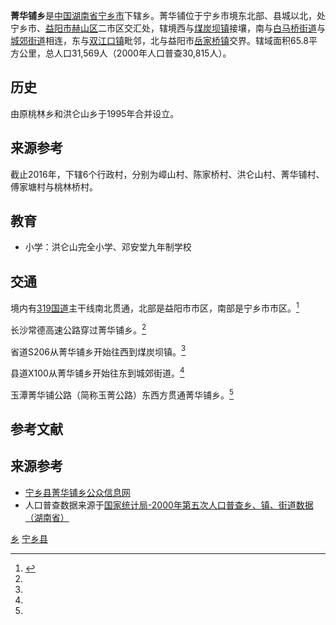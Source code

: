 {{中国乡级行政区
|行政区全称           = 菁华铺乡
|景观照片文件名       = 
|景观照片描述         = 
|汉语拼音             = Jīnghuápù Xiāng
|旧称                 = 原桃林乡和洪仑山乡
|地名出处             = 
|位置图文件名         =
|位置图描述           =
|自定义图片           = {{Location map
 |China Hunan
 |lat_deg=28|lat_min=18|lat_sec =23
 |lon_deg=112|lon_min=29|lon_sec =58
 |caption=菁华铺乡在湖南省的位置。
 |position=right
 |float=center
}}
{{Infobox mapframe|zoom=10|type=point|frame-width=250}}
|上级行政区           = [[宁乡市|宁乡市]]
|行政区类别           = 
|行政区划代码         = 
|行政区划             = 6
|村委会               = 6
|居委会               = 
|建置时间             = 1995年
|领导职位             = 
|领导名称             = 
|领导职位2            = 
|领导名称2            = 
|政府驻地             = 菁华铺村
|毗邻行政区           = 岳家桥镇<br>煤炭坝镇<br>双江口镇<br>白马桥街道<br>城郊街道
|地理坐标             = {{coord|28|18|23|N|112|29|58|E|display=inline,title}}
|总面积               = 65.8平方公里
|总人口               = 32000
|总人口年份           = 
|户籍人口             = 
|户籍人口年份         = 
|常住人口             = 
|常住人口年份         = 
|人口密度             = 
|GDP                  = 
|GDP年份              = 
|邮政编码             = 410699
|电话区号             = 731
|官方网站             = 
|网站名称             = 
}}
'''菁华铺乡'''是[[中华人民共和国|中国]][[湖南省|湖南省]][[宁乡市|宁乡市]]下辖乡。菁华铺位于宁乡市境东北部、县城以北，处宁乡市、[[益阳市|益阳市]][[赫山区|赫山区]]二市区交汇处，辖境西与[[煤炭坝镇|煤炭坝镇]]接壤，南与[[白马桥街道|白马桥街道]]与[[城郊街道_(宁乡市)|城郊街道]]相连，东与[[双江口镇|双江口镇]]毗邻，北与益阳市[[岳家桥镇|岳家桥镇]]交界。辖域面积65.8平方公里，总人口31,569人（2000年人口普查30,815人）。

==历史==
由原桃林乡和洪仑山乡于1995年合并设立。

==来源参考==
截止2016年，下辖6个行政村，分别为嶂山村、陈家桥村、洪仑山村、菁华铺村、傅家塘村与桃林桥村。

==教育==
*小学：洪仑山完全小学、邓安堂九年制学校

==交通==
境内有[[319国道|319国道]]主干线南北贯通，北部是益阳市市区，南部是宁乡市市区。<ref name="mapsutras">{{cite book |editor=张红 |title=《中国分省系列地图册：湖南》|chapter=《宁乡市》 |year=2018 |publisher=中国地图出版社 |location=北京市西城区 |pages=34–35 |isbn=978-7-5031-8949-4}}</ref>

长沙常德高速公路穿过菁华铺乡。<ref name="mapsutras"/>

省道S206从菁华铺乡开始往西到煤炭坝镇。<ref name="mapsutras"/>

县道X100从菁华铺乡开始往东到城郊街道。<ref name="mapsutras"/>

玉潭菁华铺公路（简称玉菁公路）东西方贯通菁华铺乡。<ref name="mapsutras"/>

==参考文献==
{{reflist}}

==来源参考==
{{Commons category|Jinghuapu Township}}
* [https://web.archive.org/web/20110528092019/http://www.jinghuapu.com/ 宁乡县菁华铺乡公众信息网]
* 人口普查数据来源于[http://www.stats.gov.cn/tjsj/ndsj/renkoupucha/2000jiedao/html/J43.htm 国家统计局-2000年第五次人口普查乡、镇、街道数据（湖南省）] {{Wayback|url=http://www.stats.gov.cn/tjsj/ndsj/renkoupucha/2000jiedao/html/J43.htm |date=20111007074252 }}
{{宁乡县历史文化}}
{{宁乡县行政区划}}

{{DEFAULTSORT:Jing菁华铺乡}}
[[Category:宁乡县行政区划|乡]]
[[Category:长沙乡镇|宁乡县]]
